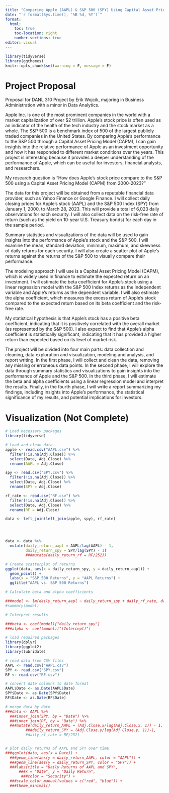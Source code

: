 ```yaml
---
title: "Comparing Apple (AAPL) & S&P 500 (SPY) Using Capital Asset Pricing Model"
date: "`r format(Sys.time(), '%B %d, %Y')`"
format:
  html:
    toc: true
    toc-location: right
    number-sections: true
editor: visual
---
```


```r
library(tidyverse)
library(ggthemes)
knitr::opts_chunk$set(warning = F, message = F)

```

# Project Proposal

Proposal for DANL 310 Project by Erik Wojcik, majoring in Business Administration with a minor in Data Analytics.

Apple Inc. is one of the most prominent companies in the world with a market capitalization of over \$2 trillion. Apple's stock price is often used as an indicator of the health of the tech industry and the stock market as a whole. The S&P 500 is a benchmark index of 500 of the largest publicly traded companies in the United States. By comparing Apple's performance to the S&P 500 through a Capital Asset Pricing Model (CAPM), I can gain insights into the relative performance of Apple as an investment opportunity and how it has responded to different market conditions over the years. This project is interesting because it provides a deeper understanding of the performance of Apple, which can be useful for investors, financial analysts, and researchers.

My research question is "How does Apple's stock price compare to the S&P 500 using a Capital Asset Pricing Model (CAPM) from 2000-2023?"

The data for this project will be obtained from a reputable financial data provider, such as Yahoo Finance or Google Finance. I will collect daily closing prices for Apple's stock (AAPL) and the S&P 500 Index (SPY) from January 1, 2000, to March 28, 2023. This will provide a total of 6,023 daily observations for each security. I will also collect data on the risk-free rate of return (such as the yield on 10-year U.S. Treasury bonds) for each day in the sample period.

Summary statistics and visualizations of the data will be used to gain insights into the performance of Apple's stock and the S&P 500. I will examine the mean, standard deviation, minimum, maximum, and skewness of daily returns for each security. I will also create a scatter plot of Apple's returns against the returns of the S&P 500 to visually compare their performance.

The modeling approach I will use is a Capital Asset Pricing Model (CAPM), which is widely used in finance to estimate the expected return on an investment. I will estimate the beta coefficient for Apple's stock using a linear regression model with the S&P 500 Index returns as the independent variable and Apple's returns as the dependent variable. I will also estimate the alpha coefficient, which measures the excess return of Apple's stock compared to the expected return based on its beta coefficient and the risk-free rate.

My statistical hypothesis is that Apple's stock has a positive beta coefficient, indicating that it is positively correlated with the overall market (as represented by the S&P 500). I also expect to find that Apple's alpha coefficient is statistically significant, indicating that it has provided a higher return than expected based on its level of market risk.

The project will be divided into four main parts: data collection and cleaning, data exploration and visualization, modeling and analysis, and report writing. In the first phase, I will collect and clean the data, removing any missing or erroneous data points. In the second phase, I will explore the data through summary statistics and visualizations to gain insights into the performance of Apple and the S&P 500. In the third phase, I will estimate the beta and alpha coefficients using a linear regression model and interpret the results. Finally, in the fourth phase, I will write a report summarizing my findings, including insights into Apple's performance, the statistical significance of my results, and potential implications for investors.

# Visualization (Not Complete)

```r
# Load necessary packages
library(tidyverse)

# Load and clean data
apple <- read.csv("AAPL.csv") %>%
  filter(!is.na(Adj.Close)) %>%
  select(Date, Adj.Close) %>%
  rename(AAPL = Adj.Close)

spy <- read.csv("SPY.csv") %>%
  filter(!is.na(Adj.Close)) %>%
  select(Date, Adj.Close) %>%
  rename(SPY = Adj.Close)

rf_rate <- read.csv("RF.csv") %>%
  filter(!is.na(Adj.Close)) %>%
  select(Date, Adj.Close) %>%
  rename(RF = Adj.Close)

data <- left_join(left_join(apple, spy), rf_rate)




data <- data %>%
  mutate(daily_return_aapl = AAPL/lag(AAPL) - 1,
         daily_return_spy = SPY/lag(SPY) - 1)
         ###mutate(daily_return_rf = RF/252))

# Create scatterplot of returns
ggplot(data, aes(x = daily_return_spy, y = daily_return_aapl)) +
  geom_point() +
  labs(x = "S&P 500 Returns", y = "AAPL Returns") +
  ggtitle("AAPL vs. S&P 500 Returns")

# Calculate beta and alpha coefficients

###model <- lm(daily_return_aapl ~ daily_return_spy + daily_rf_rate, data = data)
#summary(model)

# Interpret results

###beta <- coef(model)["daily_return_spy"]
###alpha <- coef(model)["(Intercept)"]

```

```r
# load required packages
library(dplyr)
library(ggplot2)
library(lubridate)

# read data from CSV files
AAPL <- read.csv("AAPL.csv")
SPY <- read.csv("SPY.csv")
RF <- read.csv("RF.csv")

# convert date columns to date format
AAPL$Date <- as.Date(AAPL$Date)
SPY$Date <- as.Date(SPY$Date)
RF$Date <- as.Date(RF$Date)

# merge data by date
###data <- AAPL %>%
  ###inner_join(SPY, by = "Date") %>%
  ###inner_join(RF, by = "Date") %>%
  ###mutate(daily_return_AAPL = (Adj.Close.x/lag(Adj.Close.x, 1)) - 1,
         ###daily_return_SPY = (Adj.Close.y/lag(Adj.Close.y, 1))-1,
         #daily_rf_rate = RF/252)


# plot daily returns of AAPL and SPY over time
###ggplot(data, aes(x = Date)) +
  ###geom_line(aes(y = daily_return_AAPL, color = "AAPL")) +
  ###geom_line(aes(y = daily_return_SPY, color = "SPY")) +
  ###labs(title = "Daily Returns of AAPL and SPY",
      ###x = "Date", y = "Daily Return",
       ###color = "Security") +
  ###scale_color_manual(values = c("red", "blue")) +
  ###theme_minimal()

```
